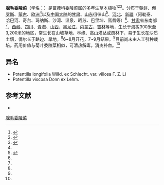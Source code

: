 {{Speciesbox
| name = 腺毛委陵菜
| status = 
| status_system = 
| image = Potentilla longifolia.JPG
| genus = Potentilla
| species = longifolia
| authority = Willd. ex Schlecht.
}}

'''腺毛委陵菜'''（[[学名|学名]]：{{lang|la|''Potentilla longifolia''}}）是[[蔷薇科|蔷薇科]][[委陵菜属|委陵菜属]]的多年生草本植物<ref name=":0">{{Cite book|title=中国农区杂草识别图册|last=梁帝允，张治|publisher=中国农业科学技术出版社|year=2013|isbn=978-7-5116-1047-8|location=北京|pages=149}}</ref><ref name=":1">{{Cite book|title=新疆百科知识辞典|last=蒲开夫，朱一凡，李行力|publisher=陕西人民出版社|year=2008|isbn=9787224086225|location=西安|pages=856}}</ref><ref name=":2">{{Cite book|title=甘肃中草药资源志 下|last=赵汝能|first=|publisher=甘肃科学技术出版社|year=2007|isbn=7-5424-1091-1|location=兰州|pages=850}}</ref>。分布于[[朝鲜|朝鲜]]、[[俄罗斯|俄罗斯]]、[[蒙古|蒙古]]、[[欧洲|欧洲]]<ref name=":0" />以及[[中国大陆|中国大陆]]的[[甘肃|甘肃]]、[[山东|山东]]徂徕山<ref name=":3">{{Cite book|title=山东药用植物志|last=李建秀，周凤琴，张照荣|publisher=西安交通大学出版社|year=2013|isbn=9787560545738|location=西安|pages=288}}</ref>、[[河北|河北]]、[[新疆|新疆]]（阿勒泰、哈巴河、奇台、玛纳斯、沙湾、温泉、昭苏、巴里坤、焉耆等）<ref name=":1" />、[[甘肃省|甘肃]]省东南部<ref name=":2" />、[[西藏|西藏]]、[[四川|四川]]、[[青海|青海]]、[[山西|山西]]、[[黑龙江|黑龙江]]、[[内蒙古|内蒙古]]、[[吉林|吉林]]等地，生长于海拔300米至3,200米的地区，常生长在山坡草地、林缘、高山灌丛或疏林下，易于生长在沙质土壤，偶尔长于路边、旱地。<ref name=":0" />6~8月开花，7~9月结果。<ref name=":0" />目前尚未由人工引种栽培。药用价值与菊叶委陵菜相似，可清热解毒，消炎补血。<ref name=":3" />

== 异名 ==
* Potentilla longifolia Willd. ex Schlecht. var. villosa F. Z. Li
* Potentilla viscosa Donn ex Lehm.

== 参考文献 ==
<div class="references-small">
* {{cite web| url =http://www.bioinfo.cn/db05/KmzwSpecies.php?action=view&id=18517| title =腺毛委陵菜| work =《中国高等植物数据库全库》| publisher =中国科学院微生物研究所| author =昆明植物研究所| accessdate =2009-02-25| deadurl =yes| archiveurl =https://web.archive.org/web/20160305072943/http://www.bioinfo.cn/db05/KmzwSpecies.php?action=view&id=18517| archivedate =2016-03-05}}
</div>
{{Taxonbar|from=Q15228430}}

[[Category:委陵菜属|腺毛委陵菜]]


{{植物小作品}}